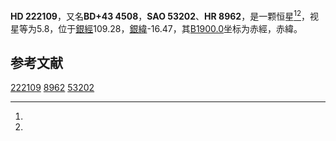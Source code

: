 {{Starbox begin
| name = HD 222109
}}
{{Starbox observe
| epoch = [[J2000.0|J2000.0]]
| constell = {{星座名待查}}<ref name=SIMBAD>{{cite web
 | url=http://simbad.u-strasbg.fr/simbad/sim-id?Ident=HR+8962
 | title =Pulsating variable Star
 | publisher=Centre de Données astronomiques de Strasbourg
 | work=SIMBAD
 | accessdate=2012-07-13}}</ref><ref name=DATA>{{cite web
 | url=http://vizier.u-strasbg.fr/viz-bin/VizieR-5?-out.add=.&-source=5050&-corr=PK=HR&-out.max=9999&HR=8962
 | title=VizieR Detailed Page
 | accessdate=2012-07-13
 | archive-date=2019-02-16
 | archive-url=https://web.archive.org/web/20190216103143/http://vizier.u-strasbg.fr/viz-bin/VizieR-5?-out.add=.&-source=5050&-corr=PK=HR&-out.max=9999&HR=8962
 | dead-url=no
 }}</ref>
| 星官 = 
| ra = {{RA|23|37|32}}<ref name=SIMBAD /><ref name=DATA />
| dec = {{DEC|+44|25|45}}<ref name=SIMBAD /><ref name=DATA />
| appmag_v = 5.8<ref name=SIMBAD /><ref name=DATA />
}}
{{Starbox character
| class = B8V<ref name=SIMBAD /><ref name=DATA />
| b-v = -0.06<ref name=SIMBAD /><ref name=DATA />
| u-b = -0.31<ref name=SIMBAD /><ref name=DATA />
| r-i = <ref name=SIMBAD /><ref name=DATA />
| variable = 
}}
{{Starbox astrometry
| radial_v = -0.31
| prop_mo_ra = -11
| parallax = 0.004
| p_error =
}}
{{Starbox catalog
| names =BD+43 4508，[[SAO星表|SAO]] 53202，[[HD星表|HD]] 222109，[[HR星表|HR]] 8962}}
{{Starbox reference |Simbad=HR+8962}}
{{Starbox end}}

'''HD 222109'''，又名'''BD+43 4508'''，'''SAO 53202'''、'''HR 8962'''，是一颗恒星<ref name=SIMBAD /><ref name=DATA />，视星等为5.8，位于[[銀道座標系|銀經]]109.28，[[銀道座標系|銀緯]]-16.47，其[[B1900.0|B1900.0]]坐标为赤經{{RA|23|32|38.6}}，赤緯{{DEC|+43|-16.47|33}}。

== 参考文献 ==
{{reflist}}

{{star-stub}}

[[Category:HD和HDE天體|222109]]
[[Category:HR天體|8962]]
[[Category:SAO天體|53202]]